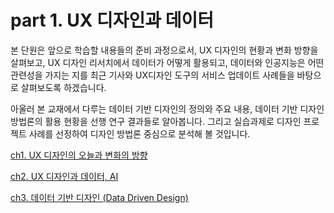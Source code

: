 # part 1. UX 디자인과 데이터

본 단원은 앞으로 학습할 내용들의 준비 과정으로서, UX 디자인의 현황과 변화 방향을 살펴보고, UX 디자인 리서치에서 데이터가 어떻게 활용되고, 데이터와 인공지능은 어떤 관련성을 가지는 지를 최근 기사와 UX디자인 도구의 서비스 업데이트 사례들을 바탕으로 살펴보도록 하겠습니다. 

아울러 본 교재에서 다루는 데이터 기반 디자인의 정의와 주요 내용, 데이터 기반 디자인 방법론의 활용 현황을 선행 연구 결과들로 알아봅니다.  그리고 실습과제로 디자인 프로젝트 사례를 선정하여 디자인 방법론 중심으로 분석해 볼 것입니다.  

[ch1. UX 디자인의 오늘과 변화의 방향](ch1. UX 디자인의 오늘과 변화의 방향.qmd)

[ch2. UX 디자인과 데이터, AI ](ch2 UX 디자인과 데이터, AI.qmd)

[ch3. 데이터 기반 디자인 (Data Driven Design)](ch3 데이터 기반 디자인 (Data Driven Design).qmd)
